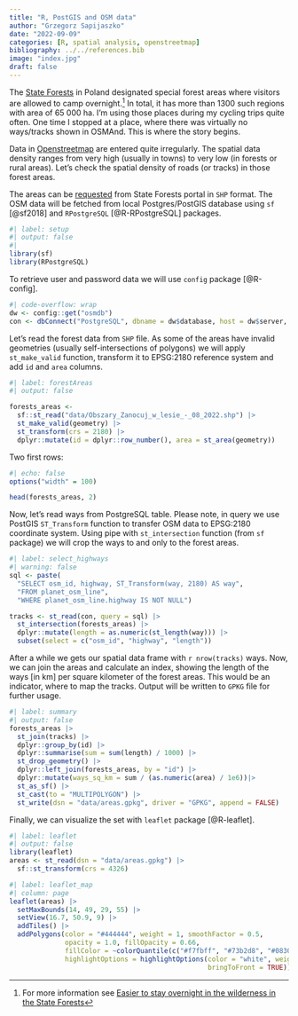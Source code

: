 ```yaml
---
title: "R, PostGIS and OSM data"
author: "Grzegorz Sapijaszko"
date: "2022-09-09"
categories: [R, spatial analysis, openstreetmap]
bibliography: ../../references.bib
image: "index.jpg"
draft: false
---
```


The [State Forests](https://www.bdl.lasy.gov.pl/portal/) in Poland designated special forest areas where visitors are allowed to camp overnight.[^1] In total, it has more than 1300 such regions with area of 65 000 ha. I'm using those places during my cycling trips quite often. One time I stopped at a place, where there was virtually no ways/tracks shown in OSMAnd. This is where the story begins.

[^1]: For more information see [Easier to stay overnight in the wilderness in the State Forests](https://www.lasy.gov.pl/en/information/news/easier-to-stay-overnight-in-the-wilderness-in-the-state-forests)

Data in [Openstreetmap](http://www.osm.org) are entered quite irregularly. The spatial data density ranges from very high (usually in towns) to very low (in forests or rural areas). Let's check the spatial density of roads (or tracks) in those forest areas.

The areas can be [requested](https://www.bdl.lasy.gov.pl/portal/wniosek) from State Forests portal in `SHP` format. The OSM data will be fetched from local Postgres/PostGIS database using `sf` [@sf2018] and `RPostgreSQL` [@R-RPostgreSQL] packages.

```r
#| label: setup
#| output: false
#|
library(sf)
library(RPostgreSQL)
```

To retrieve user and password data we will use `config` package [@R-config].

```r
#| code-overflow: wrap
dw <- config::get("osmdb")
con <- dbConnect("PostgreSQL", dbname = dw$database, host = dw$server, user = dw$uid, password = dw$pwd)
```

<!-- [This is a span that has the class aside which places it in the margin without a footnote number.]{.aside} -->

Let's read the forest data from `SHP` file. As some of the areas have invalid geometries (usually self-intersections of polygons) we will apply `st_make_valid` function, transform it to EPSG:2180 reference system and add `id` and `area` columns.

```r
#| label: forestAreas
#| output: false

forests_areas <-
  sf::st_read("data/Obszary_Zanocuj_w_lesie_-_08_2022.shp") |>
  st_make_valid(geometry) |>
  st_transform(crs = 2180) |>
  dplyr::mutate(id = dplyr::row_number(), area = st_area(geometry))
```

Two first rows:

```r
#| echo: false
options("width" = 100)
```

```r
head(forests_areas, 2)
```

Now, let's read ways from PostgreSQL table. Please note, in query we use PostGIS `ST_Transform` function to transfer OSM data to EPSG:2180 coordinate system. Using pipe with `st_intersection` function (from `sf` package) we will crop the ways to and only to the forest areas.

```r
#| label: select_highways
#| warning: false
sql <- paste(
  "SELECT osm_id, highway, ST_Transform(way, 2180) AS way",
  "FROM planet_osm_line",
  "WHERE planet_osm_line.highway IS NOT NULL")

tracks <- st_read(con, query = sql) |>
  st_intersection(forests_areas) |>
  dplyr::mutate(length = as.numeric(st_length(way))) |>
  subset(select = c("osm_id", "highway", "length"))
```

After a while we gets our spatial data frame with `r nrow(tracks)` ways. Now, we can join the areas and calculate an index, showing the length of the ways [in km] per square kilometer of the forest areas. This would be an indicator, where to map the tracks. Output will be written to `GPKG` file for further usage.

```r
#| label: summary
#| output: false
forests_areas |>
  st_join(tracks) |>
  dplyr::group_by(id) |>
  dplyr::summarise(sum = sum(length) / 1000) |>
  st_drop_geometry() |>
  dplyr::left_join(forests_areas, by = "id") |>
  dplyr::mutate(ways_sq_km = sum / (as.numeric(area) / 1e6))|>
  st_as_sf() |>
  st_cast(to = "MULTIPOLYGON") |>
  st_write(dsn = "data/areas.gpkg", driver = "GPKG", append = FALSE)
```

Finally, we can visualize the set with `leaflet` package [@R-leaflet].

```r
#| label: leaflet
#| output: false
library(leaflet)
areas <- st_read(dsn = "data/areas.gpkg") |>
  sf::st_transform(crs = 4326)
```
```r
#| label: leaflet_map
#| column: page
leaflet(areas) |>
  setMaxBounds(14, 49, 29, 55) |>
  setView(16.7, 50.9, 9) |>
  addTiles() |>
  addPolygons(color = "#444444", weight = 1, smoothFactor = 0.5,
              opacity = 1.0, fillOpacity = 0.66,
              fillColor = ~colorQuantile(c("#f7fbff", "#73b2d8", "#08306b"), ways_sq_km)(ways_sq_km),
              highlightOptions = highlightOptions(color = "white", weight = 2,
                                                  bringToFront = TRUE))
```

